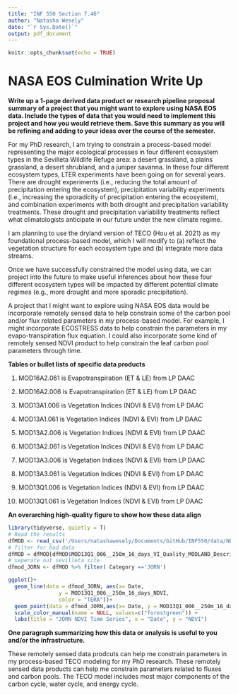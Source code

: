 ```yaml
---
title: "INF 550 Section 7.46"
author: "Natasha Wesely"
date: "`r Sys.Date()`"
output: pdf_document
---
```


```r
knitr::opts_chunk$set(echo = TRUE)
```

# NASA EOS Culmination Write Up
**Write up a 1-page derived data product or research pipeline proposal summary of a project that you might want to explore using NASA EOS data. Include the types of data that you would need to implement this project and how you would retrieve them. Save this summary as you will be refining and adding to your ideas over the course of the semester.**

For my PhD research, I am trying to constrain a process-based model representing the major ecological processes in four different ecosystem types in the Sevilleta Wildlife Refuge area: a desert grassland, a plains grassland, a desert shrubland, and a juniper savanna. In these four different ecosystem types, LTER experiments have been going on for several years. There are drought experiments (i.e., reducing the total amount of precipitation entering the ecosystem), precipitation variability experiments (i.e., increasing the sporadicity of precipitation entering the ecosystem), and combination experiments with both drought and precipitation variability treatments. These drought and precipitation variability treatments reflect what climatologists anticipate in our future under the new climate regime.

I am planning to use the dryland version of TECO (Hou et al. 2021) as my foundational process-based model, which I will modify to (a) reflect the vegetation structure for each ecosystem type and (b) integrate more data streams.

Once we have successfully constrained the model using data, we can project into the future to make useful inferences about how these four different ecosystem types will be impacted by different potential climate regimes (e.g., more drought and more sporadic precipitation).

A project that I might want to explore using NASA EOS data would be incorporate remotely sensed data to help constrain some of the carbon pool and/or flux related parameters in my process-based model. For example, I might incorporate ECOSTRESS data to help constrain the parameters in my evapo-transpiration flux equation. I could also incorporate some kind of remotely sensed NDVI product to help constrain the leaf carbon pool parameters through time. 

**Tables or bullet lists of specific data products**

1) MOD16A2.061 is Evapotranspiration (ET & LE) from LP DAAC

2) MOD16A2.006 is Evapotranspiration (ET & LE) from LP DAAC

3) MOD13A1.006 is Vegetation Indices (NDVI & EVI) from LP DAAC

2) MOD13A1.061 is Vegetation Indices (NDVI & EVI) from LP DAAC

4) MOD13A2.006 is Vegetation Indices (NDVI & EVI) from LP DAAC

5) MOD13A2.061 is Vegetation Indices (NDVI & EVI) from LP DAAC

6) MOD13A3.006 is Vegetation Indices (NDVI & EVI) from LP DAAC

7) MOD13A3.061 is Vegetation Indices (NDVI & EVI) from LP DAAC

8) MOD13Q1.006 is Vegetation Indices (NDVI & EVI) from LP DAAC

9) MOD13Q1.061 is Vegetation Indices (NDVI & EVI) from LP DAAC

**An overarching high-quality figure to show how these data align**

```r
library(tidyverse, quietly = T)
# Read the results
dfMOD <- read_csv('/Users/natashawesely/Documents/GitHub/INF550/data/NEON-JORN-TEAK-NDVI-MOD13Q1-006-results.csv')
# filter for bad data 
dfMOD = dfMOD[dfMOD$MOD13Q1_006__250m_16_days_VI_Quality_MODLAND_Description == "VI produced with good quality",]
# seperate out sevilleta site
dfmod_JORN <- dfMOD %>% filter( Category =='JORN')

ggplot()+
  geom_line(data = dfmod_JORN, aes(x= Date, 
                y = MOD13Q1_006__250m_16_days_NDVI, 
                color = "TERA"))+
  geom_point(data = dfmod_JORN,aes(x= Date, y = MOD13Q1_006__250m_16_days_NDVI, color = "TERA")) +
  scale_color_manual(name = NULL, values=c("forestgreen")) +
  labs(title = "JORN NDVI Time Series", x = "Date", y = "NDVI")
```

**One paragraph summarizing how this data or analysis is useful to you and/or the infrastructure.**

These remotely sensed data prodcuts can help me constrain parameters in my process-based TECO modeling for my PhD research. These remotely sensed data products can help me constrain parameters related to fluxes and carbon pools. The TECO model includes most major components of the carbon cycle, water cycle, and energy cycle. 
